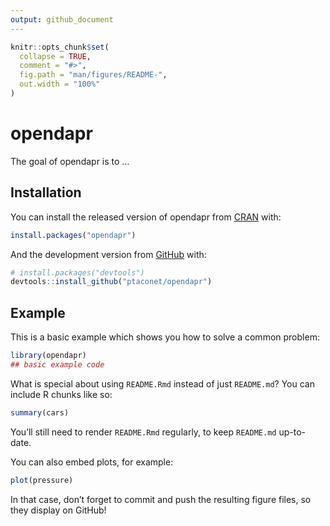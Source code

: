 ```yaml
---
output: github_document
---
```


<!-- README.md is generated from README.Rmd. Please edit that file -->

```r
knitr::opts_chunk$set(
  collapse = TRUE,
  comment = "#>",
  fig.path = "man/figures/README-",
  out.width = "100%"
)
```
# opendapr

<!-- badges: start -->
<!-- badges: end -->

The goal of opendapr is to ...

## Installation

You can install the released version of opendapr from [CRAN](https://CRAN.R-project.org) with:

``` r
install.packages("opendapr")
```

And the development version from [GitHub](https://github.com/) with:

``` r
# install.packages("devtools")
devtools::install_github("ptaconet/opendapr")
```
## Example

This is a basic example which shows you how to solve a common problem:

```r
library(opendapr)
## basic example code
```

What is special about using `README.Rmd` instead of just `README.md`? You can include R chunks like so:

```r
summary(cars)
```

You'll still need to render `README.Rmd` regularly, to keep `README.md` up-to-date.

You can also embed plots, for example:

```r
plot(pressure)
```

In that case, don't forget to commit and push the resulting figure files, so they display on GitHub!
